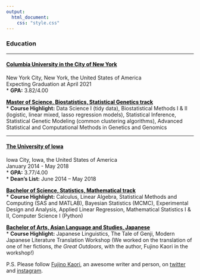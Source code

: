 ```yaml
---
output:
  html_document:
    css: "style.css"
---
```


<link rel="stylesheet" href="styles.css" type="text/css">

### __Education__

***

#### [**<span style="color:black">Columbia University in the City of New York</span>**](https://www.columbia.edu)  
New York City, New York, the United States of America  
Expecting Graduation at April 2021  
* __GPA:__ 3.82/4.00

[**<span style="color:black">Master of Science, Biostatistics, Statistical Genetics track</span>**](https://www.publichealth.columbia.edu/academics/departments/biostatistics)  
* __Course Highlight:__ Data Science I (tidy data), Biostatistical Methods I & II (logistic, linear mixed, lasso regression models), Statistical Inference, Statistical Genetic Modeling (common clustering algorithms), Advanced Statistical and Computational Methods in Genetics and Genomics

***

#### [**<span style="color:black">The University of Iowa</span>**](https://uiowa.edu/)               	   
Iowa City, Iowa, the United States of America  
January 2014 - May 2018  
* __GPA:__ 3.77/4.00  
* __Dean’s List:__ June 2014 – May 2018

[**<span style="color:black">Bachelor of Science, Statistics, Mathematical track</span>**](https://stat.uiowa.edu/)  
* __Course Highlight:__ Calculus, Linear Algebra, Statistical Methods and Computing (SAS and MATLAB), Bayesian Statistics (MCMC), Experimental Design and Analysis, Applied Linear Regression, Mathematical Statistics I & II, Computer Science I (Python)

[**<span style="color:black">Bachelor of Arts, Asian Language and Studies, Japanese</span>**](https://asian-slavic.uiowa.edu/undergraduate-programs/japanese)  
* __Course Highlight:__ Japanese Linguistics, The Tale of Genji, Modern Japanese Literature Translation Workshop (We worked on the translation of one of her fictions, _the Great Outdoors_, with the author, Fujino Kaori in the workshop!)

P.S. Please follow [Fujino Kaori](https://en.wikipedia.org/wiki/Kaori_Fujino), an awesome writer and person, on [twitter](https://twitter.com/fujinono) and [instagram](https://www.instagram.com/fujinono/?hl=en).